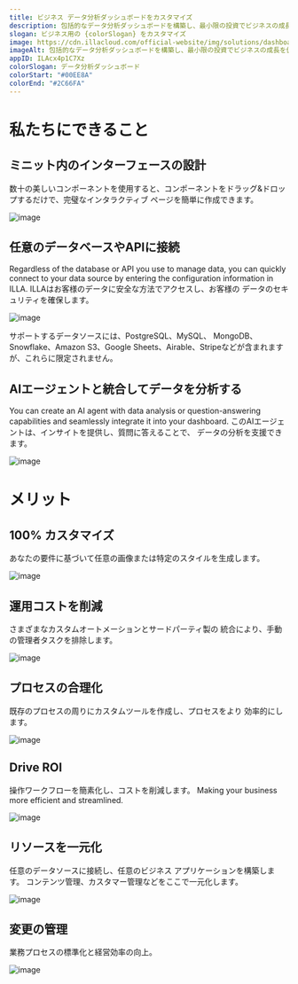 ```yaml
---
title: ビジネス データ分析ダッシュボードをカスタマイズ
description: 包括的なデータ分析ダッシュボードを構築し、最小限の投資でビジネスの成長を促進します。
slogan: ビジネス用の {colorSlogan} をカスタマイズ
image: https://cdn.illacloud.com/official-website/img/solutions/dashboard/cover.svg
imageAlt: 包括的なデータ分析ダッシュボードを構築し、最小限の投資でビジネスの成長を促進します。
appID: ILAcx4p1C7Xz
colorSlogan: データ分析ダッシュボード
colorStart: "#00EE8A"
colorEnd: "#2C66FA"
---
```


# 私たちにできること

## ミニット内のインターフェースの設計

数十の美しいコンポーネントを使用すると、コンポーネントをドラッグ&ドロップするだけで、完璧なインタラクティブ
ページを簡単に作成できます。

![image](https://cdn.illacloud.com/official-website/img/solutions/dashboard/design.svg)

## 任意のデータベースやAPIに接続

Regardless of the database or API you use to manage data, you can quickly
connect to your data source by entering the configuration information in ILLA.
ILLAはお客様のデータに安全な方法でアクセスし、お客様の
データのセキュリティを確保します。

![image](https://cdn.illacloud.com/official-website/img/solutions/cms/data-source.svg)

サポートするデータソースには、PostgreSQL、MySQL、
MongoDB、Snowflake、Amazon S3、Google Sheets、Airable、Stripeなどが含まれますが、これらに限定されません。

## AIエージェントと統合してデータを分析する

You can create an AI agent with data analysis or question-answering capabilities
and seamlessly integrate it into your dashboard. このAIエージェントは、インサイトを提供し、質問に答えることで、
データの分析を支援できます。

![image](https://cdn.illacloud.com/official-website/img/solutions/dashboard/analysis.gif)

# メリット

## 100% カスタマイズ

あなたの要件に基づいて任意の画像または特定のスタイルを生成します。

![image](https://cdn.illacloud.com/official-website/img/solutions/custom.svg)

## 運用コストを削減

さまざまなカスタムオートメーションとサードパーティ製の
統合により、手動の管理者タスクを排除します。

![image](https://cdn.illacloud.com/official-website/img/solutions/cut-cost.svg)

## プロセスの合理化

既存のプロセスの周りにカスタムツールを作成し、プロセスをより
効率的にします。

![image](https://cdn.illacloud.com/official-website/img/solutions/process.svg)

## Drive ROI

操作ワークフローを簡素化し、コストを削減します。 Making your business more
efficient and streamlined.

![image](https://cdn.illacloud.com/official-website/img/solutions/roi.svg)

## リソースを一元化

任意のデータソースに接続し、任意のビジネス アプリケーションを構築します。 
コンテンツ管理、カスタマー管理などをここで一元化します。

![image](https://cdn.illacloud.com/official-website/img/solutions/centralize.svg)

## 変更の管理

業務プロセスの標準化と経営効率の向上。

![image](https://cdn.illacloud.com/official-website/img/solutions/change.svg)
